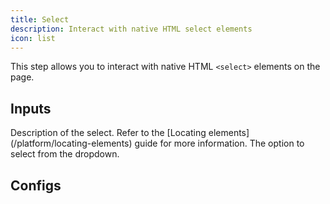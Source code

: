 ```yaml
---
title: Select
description: Interact with native HTML select elements
icon: list
---
```



This step allows you to interact with native HTML `<select>` elements on the page.

## Inputs

<ResponseField name="description" type="string" required>
  Description of the select. Refer to the [Locating
  elements](/platform/locating-elements) guide for more information.
</ResponseField>

<ResponseField name="option" type="string" required>
  The option to select from the dropdown.
</ResponseField>

## Configs

<ElementConfigs />
